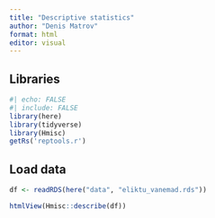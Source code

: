 ```yaml
---
title: "Descriptive statistics"
author: "Denis Matrov"
format: html
editor: visual
---
```


## Libraries

```r
#| echo: FALSE
#| include: FALSE
library(here)
library(tidyverse)
library(Hmisc)
getRs('reptools.r')
```

## Load data

```r

df <- readRDS(here("data", "eliktu_vanemad.rds"))

htmlView(Hmisc::describe(df))
```
